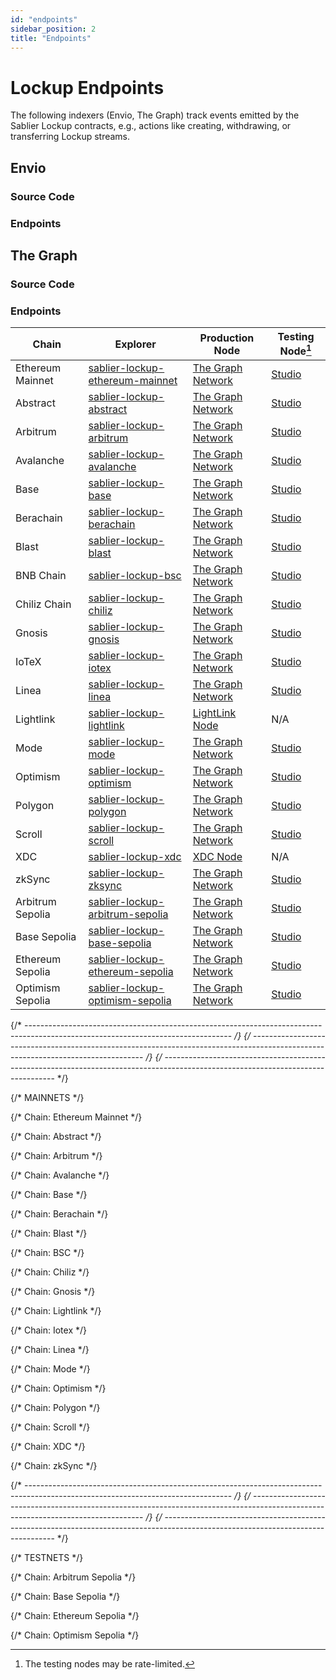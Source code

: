 ```yaml
---
id: "endpoints"
sidebar_position: 2
title: "Endpoints"
---
```



# Lockup Endpoints

The following indexers (Envio, The Graph) track events emitted by the Sablier Lockup contracts, e.g., actions like
creating, withdrawing, or transferring Lockup streams.

## Envio

### Source Code

<LinkPreview
  href="https://github.com/sablier-labs/indexers/blob/main/apps/lockup-envio"
  icon="github"
  subtitle="@sablier-labs/indexers - apps/lockup-envio"
  title="Sablier Subgraphs - Lockup - Envio"
/>

### Endpoints

<EnvioEndpointTable protocolId="53b7e25" />

<EnvioEndpoints />

## The Graph

### Source Code

<LinkPreview
  href="https://github.com/sablier-labs/indexers/blob/main/apps/lockup"
  icon="github"
  subtitle="@sablier-labs/indexers - apps/lockup"
  title="Sablier Subgraphs - Lockup - The Graph"
/>

### Endpoints

<TheGraphEndpoints />
<DeprecatedSubgraphs protocol="lockup" />

| Chain            | Explorer                                                            | Production Node                                      | Testing Node[^1]                         |
| ---------------- | ------------------------------------------------------------------- | ---------------------------------------------------- | ---------------------------------------- |
| Ethereum Mainnet | [sablier-lockup-ethereum-mainnet][explorer-lockup-ethereum-mainnet] | [The Graph Network][network-lockup-ethereum-mainnet] | [Studio][studio-lockup-ethereum-mainnet] |
| Abstract         | [sablier-lockup-abstract][explorer-lockup-abstract]                 | [The Graph Network][network-lockup-abstract]         | [Studio][studio-lockup-abstract]         |
| Arbitrum         | [sablier-lockup-arbitrum][explorer-lockup-arbitrum]                 | [The Graph Network][network-lockup-arbitrum]         | [Studio][studio-lockup-arbitrum]         |
| Avalanche        | [sablier-lockup-avalanche][explorer-lockup-avalanche]               | [The Graph Network][network-lockup-avalanche]        | [Studio][studio-lockup-avalanche]        |
| Base             | [sablier-lockup-base][explorer-lockup-base]                         | [The Graph Network][network-lockup-base]             | [Studio][studio-lockup-base]             |
| Berachain        | [sablier-lockup-berachain][explorer-lockup-berachain]               | [The Graph Network][network-lockup-berachain]        | [Studio][studio-lockup-berachain]        |
| Blast            | [sablier-lockup-blast][explorer-lockup-blast]                       | [The Graph Network][network-lockup-blast]            | [Studio][studio-lockup-blast]            |
| BNB Chain        | [sablier-lockup-bsc][explorer-lockup-bsc]                           | [The Graph Network][network-lockup-bsc]              | [Studio][studio-lockup-bsc]              |
| Chiliz Chain     | [sablier-lockup-chiliz][explorer-lockup-chiliz]                     | [The Graph Network][network-lockup-chiliz]           | [Studio][studio-lockup-chiliz]           |
| Gnosis           | [sablier-lockup-gnosis][explorer-lockup-gnosis]                     | [The Graph Network][network-lockup-gnosis]           | [Studio][studio-lockup-gnosis]           |
| IoTeX            | [sablier-lockup-iotex][explorer-lockup-iotex]                       | [The Graph Network][network-lockup-iotex]            | [Studio][studio-lockup-iotex]            |
| Linea            | [sablier-lockup-linea][explorer-lockup-linea]                       | [The Graph Network][network-lockup-linea]            | [Studio][studio-lockup-linea]            |
| Lightlink        | [sablier-lockup-lightlink][explorer-lockup-lightlink]               | [LightLink Node][custom-lockup-lightlink]            | N/A                                      |
| Mode             | [sablier-lockup-mode][explorer-lockup-mode]                         | [The Graph Network][network-lockup-mode]             | [Studio][studio-lockup-mode]             |
| Optimism         | [sablier-lockup-optimism][explorer-lockup-optimism]                 | [The Graph Network][network-lockup-optimism]         | [Studio][studio-lockup-optimism]         |
| Polygon          | [sablier-lockup-polygon][explorer-lockup-polygon]                   | [The Graph Network][network-lockup-polygon]          | [Studio][studio-lockup-polygon]          |
| Scroll           | [sablier-lockup-scroll][explorer-lockup-scroll]                     | [The Graph Network][network-lockup-scroll]           | [Studio][studio-lockup-scroll]           |
| XDC              | [sablier-lockup-xdc][explorer-lockup-xdc]                           | [XDC Node][custom-lockup-xdc]                        | N/A                                      |
| zkSync           | [sablier-lockup-zksync][explorer-lockup-zksync]                     | [The Graph Network][network-lockup-zksync]           | [Studio][studio-lockup-zksync]           |
| Arbitrum Sepolia | [sablier-lockup-arbitrum-sepolia][explorer-lockup-arbitrum-sepolia] | [The Graph Network][network-lockup-arbitrum-sepolia] | [Studio][studio-lockup-arbitrum-sepolia] |
| Base Sepolia     | [sablier-lockup-base-sepolia][explorer-lockup-base-sepolia]         | [The Graph Network][network-lockup-base-sepolia]     | [Studio][studio-lockup-base-sepolia]     |
| Ethereum Sepolia | [sablier-lockup-ethereum-sepolia][explorer-lockup-ethereum-sepolia] | [The Graph Network][network-lockup-ethereum-sepolia] | [Studio][studio-lockup-ethereum-sepolia] |
| Optimism Sepolia | [sablier-lockup-optimism-sepolia][explorer-lockup-optimism-sepolia] | [The Graph Network][network-lockup-optimism-sepolia] | [Studio][studio-lockup-optimism-sepolia] |

[^1]: The testing nodes may be rate-limited.

{/* --------------------------------------------------------------------------------------------------------------------------------- */}
{/* --------------------------------------------------------------------------------------------------------------------------------- */}
{/* --------------------------------------------------------------------------------------------------------------------------------- */}

{/* MAINNETS */}

{/* Chain: Ethereum Mainnet */}

[explorer-lockup-ethereum-mainnet]: https://thegraph.com/explorer/subgraphs/AvDAMYYHGaEwn9F9585uqq6MM5CfvRtYcb7KjK7LKPCt
[studio-lockup-ethereum-mainnet]: https://api.studio.thegraph.com/query/112500/sablier-lockup-ethereum/version/latest
[network-lockup-ethereum-mainnet]: https://gateway.thegraph.com/api/API_KEY/subgraphs/id/AvDAMYYHGaEwn9F9585uqq6MM5CfvRtYcb7KjK7LKPCt

{/* Chain: Abstract */}

[network-lockup-abstract]: https://gateway.thegraph.com/api/API_KEY/subgraphs/id/2QjTdDFY233faXksUruMERMiDoQDdtGG5hBLC27aT1Pw
[explorer-lockup-abstract]: https://thegraph.com/explorer/subgraphs/2QjTdDFY233faXksUruMERMiDoQDdtGG5hBLC27aT1Pw
[studio-lockup-abstract]: https://api.studio.thegraph.com/query/112500/sablier-lockup-abstract/version/latest

{/* Chain: Arbitrum */}

[network-lockup-arbitrum]: https://gateway.thegraph.com/api/API_KEY/subgraphs/id/yvDXXHSyv6rGPSzfpbBcbQmMFrECac3Q2zADkYsMxam
[explorer-lockup-arbitrum]: https://thegraph.com/explorer/subgraphs/yvDXXHSyv6rGPSzfpbBcbQmMFrECac3Q2zADkYsMxam
[studio-lockup-arbitrum]: https://api.studio.thegraph.com/query/112500/sablier-lockup-arbitrum/version/latest

{/* Chain: Avalanche */}

[network-lockup-avalanche]: https://gateway.thegraph.com/api/API_KEY/subgraphs/id/FTDmonvFEm1VGkzECcnDY2CPHcW5dSmHRurSjEEfTkCX
[explorer-lockup-avalanche]: https://thegraph.com/explorer/subgraphs/FTDmonvFEm1VGkzECcnDY2CPHcW5dSmHRurSjEEfTkCX
[studio-lockup-avalanche]: https://api.studio.thegraph.com/query/112500/sablier-lockup-avalanche/version/latest

{/* Chain: Base */}

[network-lockup-base]: https://gateway.thegraph.com/api/API_KEY/subgraphs/id/778GfecD9tsyB4xNnz4wfuAyfHU6rqGr79VCPZKu3t2F
[explorer-lockup-base]: https://thegraph.com/explorer/subgraphs/778GfecD9tsyB4xNnz4wfuAyfHU6rqGr79VCPZKu3t2F
[studio-lockup-base]: https://api.studio.thegraph.com/query/112500/sablier-lockup-base/version/latest

{/* Chain: Berachain */}

[network-lockup-berachain]: https://gateway.thegraph.com/api/API_KEY/subgraphs/id/C2r13APcUemQtVdPFm7p7T3aJkU2rH2EvdZzrQ53zi14
[explorer-lockup-berachain]: https://thegraph.com/explorer/subgraphs/C2r13APcUemQtVdPFm7p7T3aJkU2rH2EvdZzrQ53zi14
[studio-lockup-berachain]: https://api.studio.thegraph.com/query/112500/sablier-lockup-berachain/version/latest

{/* Chain: Blast */}

[network-lockup-blast]: https://gateway.thegraph.com/api/API_KEY/subgraphs/id/8MBBc6ET4izgJRrybgWzPjokhZKSjk43BNY1q3xcb8Es
[explorer-lockup-blast]: https://thegraph.com/explorer/subgraphs/8MBBc6ET4izgJRrybgWzPjokhZKSjk43BNY1q3xcb8Es
[studio-lockup-blast]: https://api.studio.thegraph.com/query/112500/sablier-lockup-blast/version/latest

{/* Chain: BSC */}

[network-lockup-bsc]: https://gateway.thegraph.com/api/API_KEY/subgraphs/id/A8Vc9hi7j45u7P8Uw5dg4uqYJgPo4x1rB4oZtTVaiccK
[explorer-lockup-bsc]: https://thegraph.com/explorer/subgraphs/A8Vc9hi7j45u7P8Uw5dg4uqYJgPo4x1rB4oZtTVaiccK
[studio-lockup-bsc]: https://api.studio.thegraph.com/query/112500/sablier-lockup-bsc/version/latest

{/* Chain: Chiliz */}

[network-lockup-chiliz]: https://gateway.thegraph.com/api/API_KEY/subgraphs/id/4KsXUFvsKFHH7Q8k3BPgEv2NhCJJGwG78gCPAUpncYb
[explorer-lockup-chiliz]: https://thegraph.com/explorer/subgraphs/4KsXUFvsKFHH7Q8k3BPgEv2NhCJJGwG78gCPAUpncYb
[studio-lockup-chiliz]: https://api.studio.thegraph.com/query/112500/sablier-lockup-chiliz/version/latest

{/* Chain: Gnosis */}

[network-lockup-gnosis]: https://gateway.thegraph.com/api/API_KEY/subgraphs/id/DtKniy1RvB19q1r2g1WLN4reMNKDacEnuAjh284rW2iK
[explorer-lockup-gnosis]: https://thegraph.com/explorer/subgraphs/DtKniy1RvB19q1r2g1WLN4reMNKDacEnuAjh284rW2iK
[studio-lockup-gnosis]: https://api.studio.thegraph.com/query/112500/sablier-lockup-gnosis/version/latest

{/* Chain: Lightlink */}

[explorer-lockup-lightlink]: https://graph.phoenix.lightlink.io/query/subgraphs/name/lightlink/sablier-lockup-lightlink/graphql
[custom-lockup-lightlink]: https://graph.phoenix.lightlink.io/query/subgraphs/name/lightlink/sablier-lockup-lightlink

{/* Chain: Iotex */}

[network-lockup-iotex]: https://gateway.thegraph.com/api/API_KEY/subgraphs/id/2P3sxwmcWBjMUv1C79Jh4h6VopBaBZeTocYWDUQqwWFV
[explorer-lockup-iotex]: https://thegraph.com/explorer/subgraphs/2P3sxwmcWBjMUv1C79Jh4h6VopBaBZeTocYWDUQqwWFV
[studio-lockup-iotex]: https://api.studio.thegraph.com/query/112500/sablier-lockup-iotex/version/latest

{/* Chain: Linea */}

[network-lockup-linea]: https://gateway.thegraph.com/api/API_KEY/subgraphs/id/GvpecytqVzLzuwuQB3enozXoaZRFoVx8Kr7qrfMiE9bs
[explorer-lockup-linea]: https://thegraph.com/explorer/subgraphs/GvpecytqVzLzuwuQB3enozXoaZRFoVx8Kr7qrfMiE9bs
[studio-lockup-linea]: https://api.studio.thegraph.com/query/112500/sablier-lockup-linea/version/latest

{/* Chain: Mode */}

[network-lockup-mode]: https://gateway.thegraph.com/api/API_KEY/subgraphs/id/oSBvUM371as1pJh8HQ72NMRMb3foV3wuheULfkNf5vy
[explorer-lockup-mode]: https://thegraph.com/explorer/subgraphs/oSBvUM371as1pJh8HQ72NMRMb3foV3wuheULfkNf5vy
[studio-lockup-mode]: https://api.studio.thegraph.com/query/112500/sablier-lockup-mode/version/latest

{/* Chain: Optimism */}

[network-lockup-optimism]: https://gateway.thegraph.com/api/API_KEY/subgraphs/id/NZHzd2JNFKhHP5EWUiDxa5TaxGCFbSD4g6YnYr8JGi6
[explorer-lockup-optimism]: https://thegraph.com/explorer/subgraphs/NZHzd2JNFKhHP5EWUiDxa5TaxGCFbSD4g6YnYr8JGi6
[studio-lockup-optimism]: https://api.studio.thegraph.com/query/112500/sablier-lockup-optimism/version/latest

{/* Chain: Polygon */}

[network-lockup-polygon]: https://gateway.thegraph.com/api/API_KEY/subgraphs/id/8fgeQMEQ8sskVeWE5nvtsVL2VpezDrAkx2d1VeiHiheu
[explorer-lockup-polygon]: https://thegraph.com/explorer/subgraphs/8fgeQMEQ8sskVeWE5nvtsVL2VpezDrAkx2d1VeiHiheu
[studio-lockup-polygon]: https://api.studio.thegraph.com/query/112500/sablier-lockup-polygon/version/latest

{/* Chain: Scroll */}

[network-lockup-scroll]: https://gateway.thegraph.com/api/API_KEY/subgraphs/id/GycpYx8c9eRqxvEAfqnpNd1ZfXeuLzjRhnG7vvYaqEE1
[explorer-lockup-scroll]: https://thegraph.com/explorer/subgraphs/GycpYx8c9eRqxvEAfqnpNd1ZfXeuLzjRhnG7vvYaqEE1
[studio-lockup-scroll]: https://api.studio.thegraph.com/query/112500/sablier-lockup-scroll/version/latest

{/* Chain: XDC */}

[explorer-lockup-xdc]: https://graphql.xinfin.network/subgraphs/name/xdc/sablier-lockup-xdc/graphql
[custom-lockup-xdc]: https://graphql.xinfin.network/subgraphs/name/xdc/sablier-lockup-xdc

{/* Chain: zkSync */}

[network-lockup-zksync]: https://gateway.thegraph.com/api/API_KEY/subgraphs/id/5yDtFSxyRuqyjvGJyyuQhMEW3Uah7Ddy2KFSKVhy9VMa
[explorer-lockup-zksync]: https://thegraph.com/explorer/subgraphs/5yDtFSxyRuqyjvGJyyuQhMEW3Uah7Ddy2KFSKVhy9VMa
[studio-lockup-zksync]: https://api.studio.thegraph.com/query/112500/sablier-lockup-zksync/version/latest

{/* --------------------------------------------------------------------------------------------------------------------------------- */}
{/* --------------------------------------------------------------------------------------------------------------------------------- */}
{/* --------------------------------------------------------------------------------------------------------------------------------- */}

{/* TESTNETS */}

{/* Chain: Arbitrum Sepolia */}

[network-lockup-arbitrum-sepolia]: https://gateway.thegraph.com/api/API_KEY/subgraphs/id/ApEFvaPGARHedGmFp6TRQu7DoDHQKwt1LPWi1ka6DFHT
[explorer-lockup-arbitrum-sepolia]: https://thegraph.com/explorer/subgraphs/ApEFvaPGARHedGmFp6TRQu7DoDHQKwt1LPWi1ka6DFHT
[studio-lockup-arbitrum-sepolia]: https://api.studio.thegraph.com/query/112500/sablier-lockup-arbitrum-sepolia/version/latest

{/* Chain: Base Sepolia */}

[network-lockup-base-sepolia]: https://gateway.thegraph.com/api/API_KEY/subgraphs/id/DdiYENuyh5ztSybRJnBnCZuUgESkFasjGFHZUbURpKHz
[explorer-lockup-base-sepolia]: https://thegraph.com/explorer/subgraphs/DdiYENuyh5ztSybRJnBnCZuUgESkFasjGFHZUbURpKHz
[studio-lockup-base-sepolia]: https://api.studio.thegraph.com/query/112500/sablier-lockup-base-sepolia/version/latest

{/* Chain: Ethereum Sepolia */}

[network-lockup-ethereum-sepolia]: https://gateway.thegraph.com/api/API_KEY/subgraphs/id/5yDtFSxyRuqyjvGJyyuQhMEW3Uah7Ddy2KFSKVhy9VMa
[explorer-lockup-ethereum-sepolia]: https://thegraph.com/explorer/subgraphs/5yDtFSxyRuqyjvGJyyuQhMEW3Uah7Ddy2KFSKVhy9VMa
[studio-lockup-ethereum-sepolia]: https://api.studio.thegraph.com/query/112500/sablier-lockup-sepolia/version/latest

{/* Chain: Optimism Sepolia */}

[network-lockup-optimism-sepolia]: https://gateway.thegraph.com/api/API_KEY/subgraphs/id/2LFYyhMVMUMYA2q7XMMnBvCs6v6awWxBeMuMk3tMtmiT
[explorer-lockup-optimism-sepolia]: https://thegraph.com/explorer/subgraphs/2LFYyhMVMUMYA2q7XMMnBvCs6v6awWxBeMuMk3tMtmiT
[studio-lockup-optimism-sepolia]: https://api.studio.thegraph.com/query/112500/sablier-lockup-optimism-sepolia/version/latest
